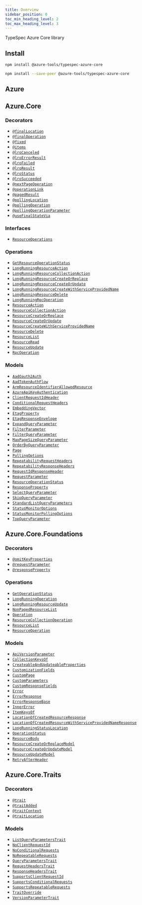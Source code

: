 ```yaml
---
title: Overview
sidebar_position: 0
toc_min_heading_level: 2
toc_max_heading_level: 3
---
```



TypeSpec Azure Core library

## Install

<Tabs>
<TabItem  label="In a spec" default>

```bash
npm install @azure-tools/typespec-azure-core
```

</TabItem>
<TabItem  label="In a library" default>

```bash
npm install --save-peer @azure-tools/typespec-azure-core
```

</TabItem>
</Tabs>

## Azure

## Azure.Core

### Decorators

- [`@finalLocation`](./decorators.md#@Azure.Core.finalLocation)
- [`@finalOperation`](./decorators.md#@Azure.Core.finalOperation)
- [`@fixed`](./decorators.md#@Azure.Core.fixed)
- [`@items`](./decorators.md#@Azure.Core.items)
- [`@lroCanceled`](./decorators.md#@Azure.Core.lroCanceled)
- [`@lroErrorResult`](./decorators.md#@Azure.Core.lroErrorResult)
- [`@lroFailed`](./decorators.md#@Azure.Core.lroFailed)
- [`@lroResult`](./decorators.md#@Azure.Core.lroResult)
- [`@lroStatus`](./decorators.md#@Azure.Core.lroStatus)
- [`@lroSucceeded`](./decorators.md#@Azure.Core.lroSucceeded)
- [`@nextPageOperation`](./decorators.md#@Azure.Core.nextPageOperation)
- [`@operationLink`](./decorators.md#@Azure.Core.operationLink)
- [`@pagedResult`](./decorators.md#@Azure.Core.pagedResult)
- [`@pollingLocation`](./decorators.md#@Azure.Core.pollingLocation)
- [`@pollingOperation`](./decorators.md#@Azure.Core.pollingOperation)
- [`@pollingOperationParameter`](./decorators.md#@Azure.Core.pollingOperationParameter)
- [`@useFinalStateVia`](./decorators.md#@Azure.Core.useFinalStateVia)

### Interfaces

- [`ResourceOperations`](./interfaces.md#Azure.Core.ResourceOperations)

### Operations

- [`GetResourceOperationStatus`](./interfaces.md#Azure.Core.GetResourceOperationStatus)
- [`LongRunningResourceAction`](./interfaces.md#Azure.Core.LongRunningResourceAction)
- [`LongRunningResourceCollectionAction`](./interfaces.md#Azure.Core.LongRunningResourceCollectionAction)
- [`LongRunningResourceCreateOrReplace`](./interfaces.md#Azure.Core.LongRunningResourceCreateOrReplace)
- [`LongRunningResourceCreateOrUpdate`](./interfaces.md#Azure.Core.LongRunningResourceCreateOrUpdate)
- [`LongRunningResourceCreateWithServiceProvidedName`](./interfaces.md#Azure.Core.LongRunningResourceCreateWithServiceProvidedName)
- [`LongRunningResourceDelete`](./interfaces.md#Azure.Core.LongRunningResourceDelete)
- [`LongRunningRpcOperation`](./interfaces.md#Azure.Core.LongRunningRpcOperation)
- [`ResourceAction`](./interfaces.md#Azure.Core.ResourceAction)
- [`ResourceCollectionAction`](./interfaces.md#Azure.Core.ResourceCollectionAction)
- [`ResourceCreateOrReplace`](./interfaces.md#Azure.Core.ResourceCreateOrReplace)
- [`ResourceCreateOrUpdate`](./interfaces.md#Azure.Core.ResourceCreateOrUpdate)
- [`ResourceCreateWithServiceProvidedName`](./interfaces.md#Azure.Core.ResourceCreateWithServiceProvidedName)
- [`ResourceDelete`](./interfaces.md#Azure.Core.ResourceDelete)
- [`ResourceList`](./interfaces.md#Azure.Core.ResourceList)
- [`ResourceRead`](./interfaces.md#Azure.Core.ResourceRead)
- [`ResourceUpdate`](./interfaces.md#Azure.Core.ResourceUpdate)
- [`RpcOperation`](./interfaces.md#Azure.Core.RpcOperation)

### Models

- [`AadOauth2Auth`](./data-types.md#Azure.Core.AadOauth2Auth)
- [`AadTokenAuthFlow`](./data-types.md#Azure.Core.AadTokenAuthFlow)
- [`ArmResourceIdentifierAllowedResource`](./data-types.md#Azure.Core.ArmResourceIdentifierAllowedResource)
- [`AzureApiKeyAuthentication`](./data-types.md#Azure.Core.AzureApiKeyAuthentication)
- [`ClientRequestIdHeader`](./data-types.md#Azure.Core.ClientRequestIdHeader)
- [`ConditionalRequestHeaders`](./data-types.md#Azure.Core.ConditionalRequestHeaders)
- [`EmbeddingVector`](./data-types.md#Azure.Core.EmbeddingVector)
- [`EtagProperty`](./data-types.md#Azure.Core.EtagProperty)
- [`EtagResponseEnvelope`](./data-types.md#Azure.Core.EtagResponseEnvelope)
- [`ExpandQueryParameter`](./data-types.md#Azure.Core.ExpandQueryParameter)
- [`FilterParameter`](./data-types.md#Azure.Core.FilterParameter)
- [`FilterQueryParameter`](./data-types.md#Azure.Core.FilterQueryParameter)
- [`MaxPageSizeQueryParameter`](./data-types.md#Azure.Core.MaxPageSizeQueryParameter)
- [`OrderByQueryParameter`](./data-types.md#Azure.Core.OrderByQueryParameter)
- [`Page`](./data-types.md#Azure.Core.Page)
- [`PollingOptions`](./data-types.md#Azure.Core.PollingOptions)
- [`RepeatabilityRequestHeaders`](./data-types.md#Azure.Core.RepeatabilityRequestHeaders)
- [`RepeatabilityResponseHeaders`](./data-types.md#Azure.Core.RepeatabilityResponseHeaders)
- [`RequestIdResponseHeader`](./data-types.md#Azure.Core.RequestIdResponseHeader)
- [`RequestParameter`](./data-types.md#Azure.Core.RequestParameter)
- [`ResourceOperationStatus`](./data-types.md#Azure.Core.ResourceOperationStatus)
- [`ResponseProperty`](./data-types.md#Azure.Core.ResponseProperty)
- [`SelectQueryParameter`](./data-types.md#Azure.Core.SelectQueryParameter)
- [`SkipQueryParameter`](./data-types.md#Azure.Core.SkipQueryParameter)
- [`StandardListQueryParameters`](./data-types.md#Azure.Core.StandardListQueryParameters)
- [`StatusMonitorOptions`](./data-types.md#Azure.Core.StatusMonitorOptions)
- [`StatusMonitorPollingOptions`](./data-types.md#Azure.Core.StatusMonitorPollingOptions)
- [`TopQueryParameter`](./data-types.md#Azure.Core.TopQueryParameter)

## Azure.Core.Foundations

### Decorators

- [`@omitKeyProperties`](./decorators.md#@Azure.Core.Foundations.omitKeyProperties)
- [`@requestParameter`](./decorators.md#@Azure.Core.Foundations.requestParameter)
- [`@responseProperty`](./decorators.md#@Azure.Core.Foundations.responseProperty)

### Operations

- [`GetOperationStatus`](./interfaces.md#Azure.Core.Foundations.GetOperationStatus)
- [`LongRunningOperation`](./interfaces.md#Azure.Core.Foundations.LongRunningOperation)
- [`LongRunningResourceUpdate`](./interfaces.md#Azure.Core.Foundations.LongRunningResourceUpdate)
- [`NonPagedResourceList`](./interfaces.md#Azure.Core.Foundations.NonPagedResourceList)
- [`Operation`](./interfaces.md#Azure.Core.Foundations.Operation)
- [`ResourceCollectionOperation`](./interfaces.md#Azure.Core.Foundations.ResourceCollectionOperation)
- [`ResourceList`](./interfaces.md#Azure.Core.Foundations.ResourceList)
- [`ResourceOperation`](./interfaces.md#Azure.Core.Foundations.ResourceOperation)

### Models

- [`ApiVersionParameter`](./data-types.md#Azure.Core.Foundations.ApiVersionParameter)
- [`CollectionKeysOf`](./data-types.md#Azure.Core.Foundations.CollectionKeysOf)
- [`CreateableAndUpdateableProperties`](./data-types.md#Azure.Core.Foundations.CreateableAndUpdateableProperties)
- [`CustomizationFields`](./data-types.md#Azure.Core.Foundations.CustomizationFields)
- [`CustomPage`](./data-types.md#Azure.Core.Foundations.CustomPage)
- [`CustomParameters`](./data-types.md#Azure.Core.Foundations.CustomParameters)
- [`CustomResponseFields`](./data-types.md#Azure.Core.Foundations.CustomResponseFields)
- [`Error`](./data-types.md#Azure.Core.Foundations.Error)
- [`ErrorResponse`](./data-types.md#Azure.Core.Foundations.ErrorResponse)
- [`ErrorResponseBase`](./data-types.md#Azure.Core.Foundations.ErrorResponseBase)
- [`InnerError`](./data-types.md#Azure.Core.Foundations.InnerError)
- [`ItemKeysOf`](./data-types.md#Azure.Core.Foundations.ItemKeysOf)
- [`LocationOfCreatedResourceResponse`](./data-types.md#Azure.Core.Foundations.LocationOfCreatedResourceResponse)
- [`LocationOfCreatedResourceWithServiceProvidedNameResponse`](./data-types.md#Azure.Core.Foundations.LocationOfCreatedResourceWithServiceProvidedNameResponse)
- [`LongRunningStatusLocation`](./data-types.md#Azure.Core.Foundations.LongRunningStatusLocation)
- [`OperationStatus`](./data-types.md#Azure.Core.Foundations.OperationStatus)
- [`ResourceBody`](./data-types.md#Azure.Core.Foundations.ResourceBody)
- [`ResourceCreateOrReplaceModel`](./data-types.md#Azure.Core.Foundations.ResourceCreateOrReplaceModel)
- [`ResourceCreateOrUpdateModel`](./data-types.md#Azure.Core.Foundations.ResourceCreateOrUpdateModel)
- [`ResourceUpdateModel`](./data-types.md#Azure.Core.Foundations.ResourceUpdateModel)
- [`RetryAfterHeader`](./data-types.md#Azure.Core.Foundations.RetryAfterHeader)

## Azure.Core.Traits

### Decorators

- [`@trait`](./decorators.md#@Azure.Core.Traits.trait)
- [`@traitAdded`](./decorators.md#@Azure.Core.Traits.traitAdded)
- [`@traitContext`](./decorators.md#@Azure.Core.Traits.traitContext)
- [`@traitLocation`](./decorators.md#@Azure.Core.Traits.traitLocation)

### Models

- [`ListQueryParametersTrait`](./data-types.md#Azure.Core.Traits.ListQueryParametersTrait)
- [`NoClientRequestId`](./data-types.md#Azure.Core.Traits.NoClientRequestId)
- [`NoConditionalRequests`](./data-types.md#Azure.Core.Traits.NoConditionalRequests)
- [`NoRepeatableRequests`](./data-types.md#Azure.Core.Traits.NoRepeatableRequests)
- [`QueryParametersTrait`](./data-types.md#Azure.Core.Traits.QueryParametersTrait)
- [`RequestHeadersTrait`](./data-types.md#Azure.Core.Traits.RequestHeadersTrait)
- [`ResponseHeadersTrait`](./data-types.md#Azure.Core.Traits.ResponseHeadersTrait)
- [`SupportsClientRequestId`](./data-types.md#Azure.Core.Traits.SupportsClientRequestId)
- [`SupportsConditionalRequests`](./data-types.md#Azure.Core.Traits.SupportsConditionalRequests)
- [`SupportsRepeatableRequests`](./data-types.md#Azure.Core.Traits.SupportsRepeatableRequests)
- [`TraitOverride`](./data-types.md#Azure.Core.Traits.TraitOverride)
- [`VersionParameterTrait`](./data-types.md#Azure.Core.Traits.VersionParameterTrait)
